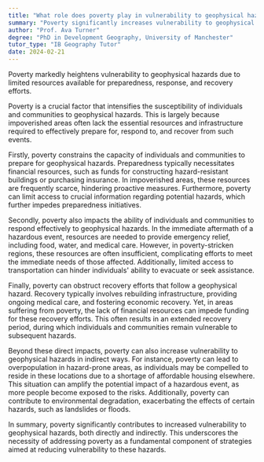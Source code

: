 ```yaml
---
title: "What role does poverty play in vulnerability to geophysical hazards?"
summary: "Poverty significantly increases vulnerability to geophysical hazards due to limited resources for preparedness, response, and recovery."
author: "Prof. Ava Turner"
degree: "PhD in Development Geography, University of Manchester"
tutor_type: "IB Geography Tutor"
date: 2024-02-21
---
```


Poverty markedly heightens vulnerability to geophysical hazards due to limited resources available for preparedness, response, and recovery efforts.

Poverty is a crucial factor that intensifies the susceptibility of individuals and communities to geophysical hazards. This is largely because impoverished areas often lack the essential resources and infrastructure required to effectively prepare for, respond to, and recover from such events.

Firstly, poverty constrains the capacity of individuals and communities to prepare for geophysical hazards. Preparedness typically necessitates financial resources, such as funds for constructing hazard-resistant buildings or purchasing insurance. In impoverished areas, these resources are frequently scarce, hindering proactive measures. Furthermore, poverty can limit access to crucial information regarding potential hazards, which further impedes preparedness initiatives.

Secondly, poverty also impacts the ability of individuals and communities to respond effectively to geophysical hazards. In the immediate aftermath of a hazardous event, resources are needed to provide emergency relief, including food, water, and medical care. However, in poverty-stricken regions, these resources are often insufficient, complicating efforts to meet the immediate needs of those affected. Additionally, limited access to transportation can hinder individuals' ability to evacuate or seek assistance.

Finally, poverty can obstruct recovery efforts that follow a geophysical hazard. Recovery typically involves rebuilding infrastructure, providing ongoing medical care, and fostering economic recovery. Yet, in areas suffering from poverty, the lack of financial resources can impede funding for these recovery efforts. This often results in an extended recovery period, during which individuals and communities remain vulnerable to subsequent hazards.

Beyond these direct impacts, poverty can also increase vulnerability to geophysical hazards in indirect ways. For instance, poverty can lead to overpopulation in hazard-prone areas, as individuals may be compelled to reside in these locations due to a shortage of affordable housing elsewhere. This situation can amplify the potential impact of a hazardous event, as more people become exposed to the risks. Additionally, poverty can contribute to environmental degradation, exacerbating the effects of certain hazards, such as landslides or floods.

In summary, poverty significantly contributes to increased vulnerability to geophysical hazards, both directly and indirectly. This underscores the necessity of addressing poverty as a fundamental component of strategies aimed at reducing vulnerability to these hazards.
    